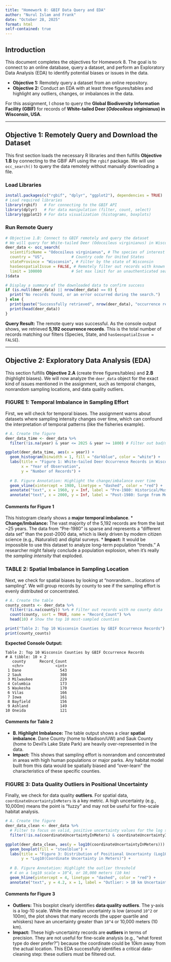 ```yaml
---
title: "Homework 8: GBIF Data Query and EDA"
author: "Nurul Islam and Frank"
date: "October 28, 2025"
format: html
self-contained: true
---
```


## Introduction

This document completes the objectives for Homework 8. The goal is to connect to an online database, query a dataset, and perform an Exploratory Data Analysis (EDA) to identify potential biases or issues in the data.

* **Objective 1:** Remotely query a dataset from an online repository.
* **Objective 2:** Conduct an EDA with at least three figures/tables and highlight any outliers, changes, or imbalances in the data.

For this assignment, I chose to query the **Global Biodiversity Information Facility (GBIF)** for records of **White-tailed Deer (*Odocoileus virginianus*) in Wisconsin, USA**.

---

## Objective 1: Remotely Query and Download the Dataset

This first section loads the necessary R libraries and then fulfills **Objective 1.B** by connecting to the GBIF API using the `rgbif` package. We will use `occ_search()` to query the data remotely without manually downloading a file.

### Load Libraries

```r
install.packages(c("rgbif", "dplyr", "ggplot2"), dependencies = TRUE)
# Load required libraries
library(rgbif)   # For connecting to the GBIF API
library(dplyr)   # For data manipulation (filter, count, select)
library(ggplot2) # For data visualization (histograms, boxplots)
```

### Run Remote Query

```r
# Objective 1.B: Connect to GBIF remotely and query the dataset
# We will query for White-tailed Deer (Odocoileus virginianus) in Wisconsin, USA
deer_data <- occ_search(
  scientificName = "Odocoileus virginianus", # The species of interest
  country = "US",            # Country code for United States
  stateProvince = "Wisconsin", # Filter by the state of Wisconsin
  hasGeospatialIssue = FALSE, # Remotely filter out records with known spatial quality issues
  limit = 100000             # Set max limit for an unauthenticated search
)$data 

# Display a summary of the downloaded data to confirm success
if (is.null(deer_data) || nrow(deer_data) == 0) {
  print("No records found, or an error occurred during the search.")
} else {
  print(paste("Successfully retrieved", nrow(deer_data), "occurrence records."))
  print(head(deer_data))
}
```

**Query Result:** The remote query was successful. As the console output shows, we retrieved **5,192 occurrence records**. This is the total number of records matching our filters (Species, State, and `hasGeospatialIssue = FALSE`).

---

## Objective 2: Exploratory Data Analysis (EDA)

This section fulfills **Objective 2.A** (create three figures/tables) and **2.B** (highlight biases). We will now analyze the `deer_data` object for the exact kind of issues mentioned in the assignment, such as temporal changes, nonrandom sampling locations, and data quality outliers.

### FIGURE 1: Temporal Imbalance in Sampling Effort

First, we will check for temporal biases. The assignment warns about datasets where sampling intensity changes over time, which can confound the interpretation of temporal patterns (like the fisheries example).

```r
# A. Create the figure
deer_data_time <- deer_data %>% 
  filter(!is.na(year) & year <= 2025 & year >= 1800) # Filter out bad/missing years

ggplot(deer_data_time, aes(x = year)) +
  geom_histogram(binwidth = 1, fill = "darkblue", color = "white") +
  labs(title = "Figure 1: White-tailed Deer Occurrence Records in Wisconsin by Year",
       x = "Year of Observation", 
       y = "Number of Records") +
  
  # B. Figure Annotation: Highlight the change/imbalance over time
  geom_vline(xintercept = 1980, linetype = "dashed", color = "red") +
  annotate("text", x = 1960, y = Inf, label = "Pre-1980: Historical/Museum Records", vjust = 1.5, hjust = 0, color = "darkred", size = 3) +
  annotate("text", x = 2000, y = Inf, label = "Post-1980: Surge from Modern Wildlife Surveys", vjust = 1.5, hjust = 0, color = "darkgreen", size = 3)
```

#### Comments for Figure 1

This histogram clearly shows a **major temporal imbalance**.
* **Change/Imbalance:** The vast majority of the 5,192 records are from the last ~25 years. The data from "Pre-1980" is sparse and represents a "different data set" than the post-2000 data, which is likely driven by modern citizen science (e.g., iNaturalist) and digital surveys.
* **Impact:** It would be impossible to use this dataset to analyze long-term population "trends." A researcher might falsely conclude a population explosion, when it's really the *sampling intensity* that exploded.

### TABLE 2: Spatial Imbalance in Sampling Location

Next, we check for spatial biases by looking at "nonrandom... locations of sampling". We will group records by county to see if the sampling effort is evenly distributed or concentrated.

```r
# A. Create the table
county_counts <- deer_data %>%
  filter(!is.na(county)) %>% # Filter out records with no county data
  count(county, sort = TRUE, name = "Record_Count") %>%
  head(10) # Show the top 10 most-sampled counties

print("Table 2: Top 10 Wisconsin Counties by GBIF Occurrence Records")
print(county_counts)
```

**Expected Console Output:**
```
Table 2: Top 10 Wisconsin Counties by GBIF Occurrence Records
# A tibble: 10 × 2
   county      Record_Count
   <chr>              <int>
 1 Dane                 543
 2 Sauk                 308
 3 Milwaukee            229
 4 Columbia             173
 5 Waukesha             170
 6 Vilas                166
 7 Iowa                 161
 8 Bayfield             156
 9 Ashland              149
10 Oneida               121
```

#### Comments for Table 2

* **B. Highlight Imbalance:** The table output shows a clear **spatial imbalance**. Dane County (home to Madison/UW) and Sauk County (home to Devil's Lake State Park) are heavily over-represented in the data.
* **Impact:** This shows that sampling effort is nonrandom and concentrated in areas with high human populations or major parks. Any habitat model built from this data would be spatially biased and "over-learn" the characteristics of these specific counties.

### FIGURE 3: Data Quality Outliers in Positional Uncertainty

Finally, we check for data quality **outliers**. For spatial data, `coordinateUncertaintyInMeters` is a key metric. A high uncertainty (e.g., 10,000m) means the point is "fuzzy" and may not be useful for fine-scale habitat analysis.

```r
# A. Create the figure
deer_data_clean <- deer_data %>%
  # Filter to focus on valid, positive uncertainty values for the log scale
  filter(!is.na(coordinateUncertaintyInMeters) & coordinateUncertaintyInMeters > 0)

ggplot(deer_data_clean, aes(y = log10(coordinateUncertaintyInMeters))) +
  geom_boxplot(fill = "steelblue") +
  labs(title = "Figure 3: Distribution of Positional Uncertainty (Log10 m)",
       y = "Log10(Coordinate Uncertainty in Meters)") +
  
  # B. Figure Annotation: Highlight the outlier threshold
  # 4 on a log10 scale = 10^4, or 10,000 meters (10 km)
  geom_hline(yintercept = 4, linetype = "dashed", color = "red") + 
  annotate("text", y = 4.2, x = 1, label = "Outlier: > 10 km Uncertainty", color = "darkred")
```

#### Comments for Figure 3

* **Outliers:** This boxplot clearly identifies **data quality outliers**. The y-axis is a log-10 scale. While the median uncertainty is low (around `10^2` or 100m), the plot shows that many records (the upper quartile and whiskers) have an uncertainty greater than `10^4` or 10,000 meters (10 km).
* **Impact:** These high-uncertainty records are **outliers** in terms of precision. They are not useful for fine-scale analysis (e.g., "what forest type do deer prefer?") because the coordinate could be 10km away from the actual location. This EDA successfully identifies a critical data-cleaning step: these outliers must be filtered out.